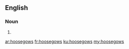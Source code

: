 ==English==

===Noun===
{{head|en|plural}}

# {{plural of|hoosegow|lang=en|nocat=1}}

[[ar:hoosegows]]
[[fr:hoosegows]]
[[ku:hoosegows]]
[[my:hoosegows]]